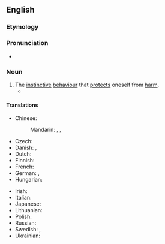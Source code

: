 ==English==

===Etymology===
{{prefix|en|self|preservation}}

===Pronunciation===
* {{IPA|en|/ˌsɛlfˌpɹɛzɜˈɹ.veɪ.ʃən/}}

===Noun===
{{wikipedia}}
{{en-noun|-}}

# The [[instinctive]] [[behaviour]] that [[protect]]s oneself from [[harm]].
#* {{quote-journal|en|date=2022 January 12|author=Benedict le Vay|title=The heroes of Soham...|journal=RAIL|issue=948|page=43|text=Yet had the whole train and all its bombs gone, had the engine crew merely jumped from the train and run as simple '''self-preservation''' would have suggested, or unhitched just the engine to make their escape faster, the whole town would have gone and most of the people with it, leaving just a smoking wasteland. Hundreds would have died.}}

====Translations====
{{trans-top|self-preservation}}
* Chinese:
*: Mandarin: {{t|cmn|自我保護|sc=Hani}}, {{t|cmn|自我保护|tr=zìwǒ bǎohù|sc=Hani}}, {{t+|cmn|自保|tr=zìbǎo|sc=Hani}}
* Czech: {{t|cs|sebezáchova|f}}
* Danish: {{t|da|selvopholdelse|c}}, {{t|da|selvopholdelsesdrift|c|lit=self-preservation instinct}}
* Dutch: {{t+|nl|zelfbehoud|n}}
* Finnish: {{t|fi|itsesuojelu}}
* French: {{t+|fr|autoconservation|f}}
* German: {{t|de|Selbsterhaltung|f}}, {{t+|de|Selbsterhaltungstrieb|m|lit=self-preservation instinct}}
* Hungarian: {{t+|hu|önfenntartás}}
{{trans-mid}}
* Irish: {{t|ga|féinchaomhnú|m}}
* Italian: {{t|it|autoconservazione|f}}
* Japanese: {{t|ja|自己保存|tr=しこほぞん, jiko-hozon|sc=Jpan}}
* Lithuanian: {{t|lt|savisauga|f}}
* Polish: {{t|pl|instynkt samozachowawczy|m}}
* Russian: {{t+|ru|самосохране́ние|n}}
* Swedish: {{t|sv|självbevarelse|c}}, {{t+|sv|självbevarelsedrift|c|lit=self-preservation instinct}}
* Ukrainian: {{t|uk|самозбере́ження|n}}
{{trans-bottom}}
